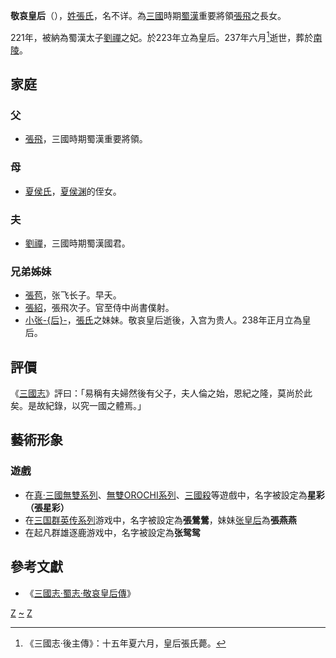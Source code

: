 {{他用
|subject=蜀漢後主劉禪第一任皇后
|other=北魏太武帝拓跋焘的追封皇后
|贺夫人 (拓跋焘)
}}
{{東亞女性歷史人物
|名稱=敬哀皇后
|身份=[[蜀汉|蜀汉]]皇后
|畫像=
|說明=
|姓=[[张|张]]
|名=不详
|姓名=
|字=
|官職=
|封爵=
|位號=
|封號=
|御稱號=
|湯沐邑=
|徽號=
|宮號1=
|宮號2=
|前任=[[吴皇后_(蜀汉)|吴皇后]]
|繼任=[[張皇后_(劉禪)|张皇后]]
|神號=
|尊號=
|旗籍=
|乳名=
|幼名=
|兒名=
|童名=
|小字=
|號=
|法號=
|院號=
|其他名號=
|綽號=
|出生年=
|出生地=
|婚年=221年
|逝世年=237年
|逝世地=
|諡號=
|墳墓=[[南陵|南陵]]
|父親=[[张飞|张飞]]
|嫡母=
|母親=[[夏侯氏_(張飛妻)|夏侯氏]]
|夫=[[刘禅|刘禅]]
|婚姻名份=
|夫之父=[[刘备|刘备]]
|夫之母=[[昭烈皇后_(蜀漢)|甘夫人]]
|夫之嫡母=
|夫之元配=
|夫之正室=
|夫之繼室=
|夫之平妻=
|夫之側室=
|兄弟=[[張苞_(蜀漢)|张苞]]、[[張紹_(三国)|张绍]]
|姊妹=[[张皇后_(劉禪)|张皇后]]
|嫡兄弟=
|嫡姊妹=
|庶兄弟=
|庶姊妹=
|同胞兄弟=
|同胞姊妹=
|異母兄弟=
|異母姊妹=
|異父兄弟=
|異父姊妹=
|繼兄弟=
|繼姊妹=
|子=
|女= 
|養子=
|養女=
|繼子=
|繼女=
|其他親屬=
|注釋=
}}
'''敬哀皇后'''（{{bd|3世紀|？|237年|catIdx=Z}}），[[張姓|姓張氏]]，名不详。為[[三國|三國]]時期[[蜀漢|蜀漢]]重要將領[[張飛|張飛]]之長女。

221年，被納為蜀漢太子[[劉禪|劉禪]]之妃。於223年立為皇后。237年六月<ref>《三國志·後主傳》：十五年夏六月，皇后張氏薨。</ref>逝世，葬於[[南陵|南陵]]。

==家庭==
===父===
*[[張飛|張飛]]，三國時期蜀漢重要將領。 

===母===
*[[夏侯氏_(張飛妻)|夏侯氏]]，[[夏侯渊|夏侯渊]]的侄女。

===夫===
*[[劉禪|劉禪]]，三國時期蜀漢國君。 

===兄弟姊妹===
*[[張苞_(蜀漢)|張苞]]，张飞长子。早夭。 
*[[張紹_(三国)|張紹]]，張飛次子。官至侍中尚書僕射。
*[[張皇后_(劉禪)|小张-{后}-]]，[[敬哀皇后|張氏]]之妹妹。敬哀皇后逝後，入宫为贵人。238年正月立為皇后。

==評價==
《[[三國志|三國志]]》評曰：「易稱有夫婦然後有父子，夫人倫之始，恩紀之隆，莫尚於此矣。是故紀錄，以究一國之體焉。」

==藝術形象==
===遊戲===
*在[[真·三國無雙系列|真·三國無雙系列]]、[[無雙OROCHI系列|無雙OROCHI系列]]、[[三國殺|三國殺]]等遊戲中，名字被設定為'''星彩（張星彩）'''
*在[[三国群英传系列|三国群英传系列]]游戏中，名字被設定為'''張鶯鶯'''，妹妹[[張皇后_(劉禪)|张皇后]]為'''張燕燕''' 
*在起凡群雄逐鹿游戏中，名字被設定為'''张鸳鸳'''

==參考文獻==
*《[[s:三國志/卷34|三國志·蜀志·敬哀皇后傳]]》

{{start box}}
{{s-before|[[吴皇后_(蜀汉)|吴皇后]]}}
{{s-title|[[:category:蜀汉皇后|蜀汉皇后]]|223年—237年}}
{{s-after|[[張皇后_(劉禪)|张皇后]]}}
{{end box}}

{{三國皇后}}
{{三国志}}

[[Category:蜀汉皇后|Z]]
[[Category:张姓|~]]
[[Category:三国志立传人物|Z]]